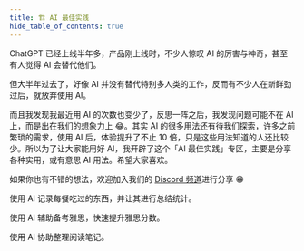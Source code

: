 ```yaml
---
title: 🏗️ AI 最佳实践
hide_table_of_contents: true
---
```



<head>
  <title>AI 的使用最佳实践</title>
  <meta
    name="description"
    content="Ionic Framework comes stock with a number of high-level UI components, including cards, lists, and tabs to quickly and easily build your app's user interface."
  />
</head>

ChatGPT 已经上线半年多，产品刚上线时，不少人惊叹 AI 的厉害与神奇，甚至有人觉得 AI 会替代他们。

但大半年过去了，好像 AI 并没有替代特别多人类的工作，反而有不少人在新鲜劲过后，就放弃使用 AI。

而且我发现我最近用 AI 的次数也变少了，反思一阵之后，我发现问题可能不在 AI 上，而是出在我们的想象力上 😂。其实 AI 的很多用法还有待我们探索，许多之前繁琐的需求，使用 AI 后，体验提升了不止 10 倍，只是这些用法知道的人还比较少。所以为了让大家能用好 AI，我开辟了这个「AI 最佳实践」专区，主要是分享各种实用，或有意思 AI 用法。希望大家喜欢。

如果你也有不错的想法，欢迎加入我们的 [Discord 频道](https://discord.gg/B7Z7wjuUPg)进行分享 😁

<intro-end />

<DocsCards>
  <DocsCard
    header="🧮 使用 AI 记录每日热量摄入"
    href="best-practice/well-being/record-calories"
    img="/static/img/record-calories.png"
  >
    <p>使用 AI 记录每餐吃过的东西，并让其进行总结统计。</p>
  </DocsCard>
  <DocsCard
    header="使用 AI 备考雅思口语考试"
    href="best-practice/learning/learning-IELTS"
    img="/static/img/IELTS-exam.png"
  >
    <p>使用 AI 辅助备考雅思，快速提升雅思分数。</p>
  </DocsCard>
  <DocsCard
    header="使用 AI 记录与总结读书笔记（撰写中）"
    href="best-practice/learning/reading-notes"
    img="/static/img/reading-note.png"
  >
    <p>使用 AI 协助整理阅读笔记。</p>
  </DocsCard>
</DocsCards>
